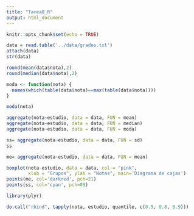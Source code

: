 ```yaml
---
title: "Tarea8_R"
output: html_document
---
```


```r
knitr::opts_chunk$set(echo = TRUE)
```

```r
data = read.table('../data/grades.txt')
attach(data)
str(data)

round(mean(data$nota),2)
round(median(data$nota),2)

moda <- function(nota) {
  names(which(table(data$nota)==max(table(data$nota))))
}

moda(nota)

aggregate(nota~estudio, data = data, FUN = mean)
aggregate(nota~estudio, data = data, FUN = median)
aggregate(nota~estudio, data = data, FUN = moda)

```

```r
ss= aggregate(nota~estudio, data = data, FUN = sd)
ss
```

```r
me= aggregate(nota~estudio, data = data, FUN = mean)

boxplot(nota~estudio, data = data, col = "pink",
        xlab = "Grupos", ylab = "Notas", main='Diagrama de cajas')
points(me, col='darkred', pch=21)
points(ss, col='cyan', pch=09)
```

```r
library(plyr)

do.call("rbind", tapply(nota, estudio, quantile, c(0.5, 0.8, 0.9)))
```


